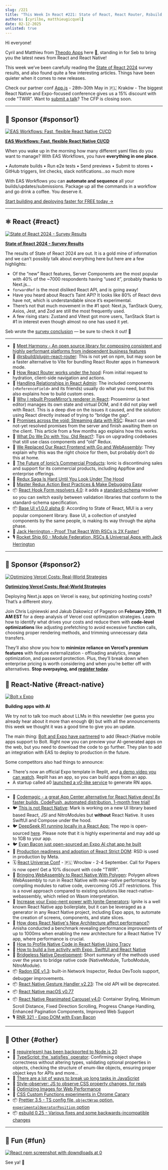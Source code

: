 ```yaml
---
slug: /221
title: "This Week In React #221: State of React, React Router, Rsbuild, ProseMirror, Redux, React Hook Form, Base UI, RSC, React Admin | AI & React Native, React Strict DOM, Polygen, Ignite, New Arch, Radon, Gesture Handler | TypeScript, Prettier, esbuild..."
authors: [cyrilbo, matthieugicquel]
date: 02-12-2025
unlisted: true
---
```


Hi everyone!

Cyril and Matthieu from [Theodo Apps](https://apps.theodo.com/en?utm_source=thisweekinreact) here 👋, standing in for Seb to bring you the latest news from React and React Native!

This week we’ve been carefully reading the [State of React 2024](https://2024.stateofreact.com) survey results, and also found quite a few interesting articles. Things have been quieter when it comes to new releases.

Check our partner conf [App.js](https://appjs.co?utm_source=thisweekinreact) - 28th-30th May in 🇵🇱 Kraków - The biggest React Native and Expo-focused conference gives us a 15% discount with code "TWIR". Want to [submit a talk](https://docs.google.com/forms/u/1/d/e/1FAIpQLSeKSqxwrTdJJavOFgK-UA25K-hJPmZ5wnZDY7UUo9ULDuckkA/viewform?usp=send_form)? The CFP is closing soon.

<!-- truncate -->


<Support />

---

## 💸 Sponsor {#sponsor1}

[![EAS Workflows: Fast, flexible React Native CI/CD](/emails/issues/221/eas-workflows.jpg)](https://expo.dev/eas/workflows?utm_source=twir+newsletter&utm_medium=email&utm_campaign=twir-workflows&utm_id=TWIR)

**[EAS Workflows: Fast, flexible React Native CI/CD](https://expo.dev/eas/workflows?utm_source=twir+newsletter&utm_medium=email&utm_campaign=twir-workflows&utm_id=TWIR)**

When you wake up in the morning how many different yaml files do you want to manage? With EAS Workflows, you have **everything in one place**.

• Automate builds
• Run e2e tests
• Send previews
• Submit to stores
• GitHub triggers, lint checks, slack notifications...so much more

With EAS Workflows you can **automate and sequence** all your builds/updates/submissions. Package up all the commands in a workflow and go drink a coffee. You deserve it.

[Start building and deploying faster for FREE today →](https://expo.dev/eas/workflows?utm_source=twir+newsletter&utm_medium=email&utm_campaign=twir-workflows&utm_id=TWIR)

---

## ⚛️ React {#react}

[![State of React 2024 - Survey Results](/emails/issues/221/state-of-react.png)](https://2024.stateofreact.com)

**[State of React 2024 - Survey Results](https://2024.stateofreact.com)**

The results of State of React 2024 are out. It is a gold mine of information and we can’t possibly talk about everything here but here are a few highlights:

- Of the “new” React features, Server Components are the most popular with 40% of the ~7000 respondents having “used it”, probably thanks to Next.js…
- `forwardRef` is the most disliked React API, and is going away!
- Have you heard about React’s Taint API? It looks like 80% of React devs have not, which is understandable since it’s experimental.
- There’s not that much movement in the \#1 spot: Next.js, TanStack Query, Axios, Jest, and Zod are still the most frequently used.
- A few rising stars: Zustand and Vitest got more users, TanStack Start is \#1 in interest even though almost no one has used it yet.

Seb wrote the [survey conclusion](https://2024.stateofreact.com/en-US/conclusion/) — be sure to check it out! 🙂

---

- 💸 [Meet Harmony - An open source library for composing consistent and highly performant platforms from independent business features](https://bit.dev/blog/meet-harmony-a-practical-solution-for-composability?utm_source=This-Week-In-React&utm_id=7&utm_medium=newsletter)
- 👀 [@rsbuild/plugin-react-router](https://github.com/rspack-contrib/rsbuild-plugin-react-router): This is not yet on npm, but may soon be a faster alternative to Vite for bundling React Router apps in framework mode.
- 📜 [How React Router works under the hood](https://tigerabrodi.blog/how-react-router-works-under-the-hood): From initial request to hydration, client-side navigation and actions.
- 📜 [Handling Relationships in React Admin](https://marmelab.com/blog/2025/02/06/handling-relationships-in-react-admin.html): The included components (`<ReferenceField>` and its friends) usually do what you need, but this also explains how to build custom ones.
- 📜 [Why I rebuilt ProseMirror’s renderer in React](https://smoores.dev/post/why_i_rebuilt_prosemirror_view/): Prosemirror (a text editor) manages its own state and virtual DOM, and it did not play well with React. This is a deep dive on the issues it caused, and the solution: using React directly instead of trying to “bridge the gap”.
- 📜 [Promises across the void: Streaming data with RSC](https://edspencer.net/2024/7/12/promises-across-the-void-react-server-components): React can send not-yet resolved promises from the server and finish awaiting them on the client. This article from a few months ago explains how this works.
- 📜 [What Do We Do with You, Old React?](https://www.manuelsanchezdev.com/blog/what-to-do-with-old-react-upgrading-to-modern-react): Tips on upgrading codebases that still use class components and “old” Redux.
- 📜 [We Replaced Our React Frontend with Go and WebAssembly](https://dagger.io/blog/replaced-react-with-go): They explain why this was the right choice for them, but probably don’t do this at home.
- 📜 [The Future of Ionic’s Commercial Products](https://ionic.io/blog/important-announcement-the-future-of-ionics-commercial-products): Ionic is discontinuing sales and support for its commercial products, including Appflow and enterprise offerings.
- 📜 [Redux Saga Is Hard Until You Look Under The Hood](https://www.reactsquad.io/blog/redux-saga-is-hard-until-you-look-under-the-hood)
- 📜 [Master Redux Action Best Practices & Make Debugging Easy](https://janhesters.com/blog/master-redux-action-best-practices-and-make-debugging-easy)
- 📦 [React Hook Form resolvers 4.0](https://github.com/react-hook-form/resolvers/releases/tag/v4.0.0): it adds a [standard-schema](https://github.com/standard-schema/standard-schema) resolver so you can switch easily between validation libraries that conform to the standard-schema specification.
- 📦 [Base UI v1.0.0 alpha 6](https://github.com/mui/base-ui/releases/tag/v1.0.0-alpha.6): According to State of React, MUI is a very popular component library. Base UI, a collection of unstyled components by the same people, is making its way through the alpha phase.
- 🎥 [Jack Herrington \- Proof That React With RSCs is 2X Faster\!](https://www.youtube.com/watch?v=AJvbnNFHx0A)
- 🎙️ [Rocket Ship 60 \- Module Federation, RSCs & Universal Apps with Jack Herrington](https://share.transistor.fm/s/144c4947)

<SubscribeFormEmbed placement="middle" />

---

## 💸 Sponsor {#sponsor2}

[![Optimizing Vercel Costs: Real-World Strategies](/emails/issues/221/pagepro.jpg)](https://pagepro.co/nextjs-hosting-cost-optimization?utm_source=newsletter&utm_medium=email&utm_campaign=this-week-in-react-expert-session&utm_id=this-week-in-react)

**[Optimizing Vercel Costs: Real-World Strategies](https://pagepro.co/nextjs-hosting-cost-optimization?utm_source=newsletter&utm_medium=email&utm_campaign=this-week-in-react-expert-session&utm_id=this-week-in-react)**

Deploying Next.js apps on Vercel is easy, but optimizing hosting costs? That’s a different story.

Join Chris Lojniewski and Jakub Dakowicz of Pagepro on **February 20th, 11 AM EST** for a deep analysis of Vercel cost optimization strategies. Learn how to identify what drives your costs and reduce them with **code-level optimizations** like adjusting prefetching to avoid excessive function calls, choosing proper rendering methods, and trimming unnecessary data transfers.

They’ll also show you how to **minimize reliance on Vercel’s premium features** with feature externalization - offloading analytics, image optimization, and password protection. Plus, they’ll break down when enterprise pricing is worth considering and when you’re better off with alternatives. **Stop overpaying, and [register today](https://pagepro.co/nextjs-hosting-cost-optimization?utm_source=newsletter&utm_medium=email&utm_campaign=this-week-in-react-expert-session&utm_id=this-week-in-react)**.

## 📱 React-Native {#react-native}

[![Bolt x Expo](/emails/issues/221/bolt-expo.jpg)](https://expo.dev/blog/bolt-expo-integration-announcement)

**Building apps with AI**

We try not to talk too much about LLMs in this newsletter (we guess you already hear about it more than enough 😅) but with all the announcements this week we thought it was a good time to give you an update.

The main thing: [Bolt and Expo have partnered](https://expo.dev/blog/bolt-expo-integration-announcement) to add (React-)Native mobile apps support to Bolt. Right now you can preview your AI-generated apps on the web, but you need to download the code to go further. They plan to add an integration with EAS to deploy to production in the future.

Some competitors also had things to announce:

- There's now an official Expo template in Replit, and [a demo video you can watch](https://www.youtube.com/watch?v=mTm_dCF53qk). Replit has an app, so you can build apps from an app.
- A startup called a0 [launched a v0-like service](https://a0.dev) to generate RN apps.

---

- 💸 [Codemagic - a great App Center alternative for React Native devs! 8x faster builds, CodePush, automated distribution. 1-month free trial!](https://codemagic.io/migration-from-app-center/?utm_source=newsletter&utm_medium=email&utm_campaign=app_center_this_week_react)
- 🐦 [This is not React Native](https://x.com/mrousavy/status/1889358737930068051): Mark is working on a new UI library based based React, JSI and NitroModules but **without** React Native. It uses SwiftUI and Compose under the hood.
- 🐦 [DeepSeek R1 running locally in a React App:](https://x.com/SzymonRybczak/status/1889412928694002004) The repo is open-sourced [here](https://github.com/callstackincubator/ai). Please note that it is highly experimental and may add up to 1GB to your app.
- 🐦 [Evan Bacon just open-sourced an Expo AI chat app he built](https://x.com/Baconbrix/status/1889060293973827935)
- 👀 [Production readiness and adoption of React Strict DOM](https://github.com/facebook/react-strict-dom/discussions/270): RSD is used in production by Meta.
- 🗓 [React Universe Conf](https://www.reactuniverseconf.com/?utm_campaign=RUC2025&utm_source=TWIRpartnership&utm_content=savethedate) \- 🇵🇱 Wrocław - 2-4 September. Call for Papers is now open! Get a 10% discount with code "TWIR".
- 📜 [Bringing WebAssembly to React Native With Polygen](https://www.callstack.com/blog/bringing-webassembly-to-react-native-with-polygen): Polygen allows WebAssembly to run in React Native with near-native performance by compiling modules to native code, overcoming iOS JIT restrictions. This is a novel approach compared to existing solutions like react-native-webassembly, which relied on Wasm interpretation.
- 📜 [Increase your Expo-nent power with Ignite Generators](https://expo.dev/blog/increase-your-expo-power-with-ignite-generators): Ignite is a well known React Native app boilerplate, but it can be leveraged as a generator in any React Native project, including Expo apps, to automate the creation of screens, components, and state slices.
- 📜 [How does React Native's New Architecture affect performance?](https://dev.to/anishamalde/how-does-react-natives-new-architecture-affect-performance-1dkf): Anisha conducted a benchmark revealing performance improvements of up to 1000ms when enabling the new architecture for a React Native TV app, where performance is crucial.
- 📜 [How to Profile Native Code in React Native Using Tracy](https://www.callstack.com/blog/how-to-profile-native-code-react-native-with-tracy)
- 📜 [How to build a live activity with Expo, SwiftUI and React Native](https://christopher.engineering/en/blog/live-activity-with-react-native/)
- 📜 [Bridgeless Native Development](https://www.callstack.com/blog/bridgeless-native-development): Short summary of the methods used over the years to bridge native code (NativeModule, TurboModule, NitroModule).
- 📦 [Radon IDE v1.3](https://github.com/software-mansion/radon-ide/releases/tag/v1.3.0): built-in Network Inspector, Redux DevTools support, debugger improvements.
- 📦 [React Native Gesture Handler v2.23](https://github.com/software-mansion/react-native-gesture-handler/releases/tag/2.23.0): The old API will be deprecated.
- 📦 [React Native macOS v0.77](https://github.com/microsoft/react-native-macos/releases/tag/react-native-macos%400.77.0)
- 📦 [React Native Reanimated Carousel v4.0](https://rn-carousel.dev/migration-v4): Container Styling, Minimum Scroll Distance, Fixed Direction Scrolling, Progress Change Handling, Enhanced Pagination Components, Improved Web Support
- 🎙️ [RNR 321 \- Expo DOM with Evan Bacon](https://www.reactnativeradio.com/episodes/rnr-321-expo-dom-with-evan-bacon)

---

## 🔀 Other {#other}

- 👀 [require(esm) has been backported to Node.js 20](https://github.com/nodejs/node/pull/56927)
- 📜 [TypeScript: the \`satisfies\` operator](https://2ality.com/2025/02/satisfies-operator.html): Confirming object shape correctness without altering types, validating optional properties in objects, checking the structure of enum-like objects, ensuring proper object keys for APIs and more…
- 📜 [There are a lot of ways to break up long tasks in JavaScript](https://macarthur.me/posts/long-tasks/)
- 📜 [Style-observer: JS to observe CSS property changes, for reals](https://lea.verou.me/blog/2025/style-observer/)
- 📜 [Optimizing Images for Web Performance](https://frontendmasters.com/blog/optimizing-images-for-web-performance/)
- 📜 [CSS Custom Functions experiments in Chrome Canary](https://www.bram.us/2025/02/09/css-custom-functions-teaser/)
- 📦 [Prettier 3.5 - TS config file, `objectWrap` option, `experimentalOperatorPosition` option](https://prettier.io/blog/2025/02/09/3.5.0)
- 📦 [esbuild 0.25 - Various fixes and some backwards-incompatible changes](https://github.com/evanw/esbuild/releases/tag/v0.25.0)

---

## 🤭 Fun {#fun}

[![React npm screenshot with downdloads at 0](/emails/issues/221/meme.jpg)](https://x.com/andrii_sherman/status/1887492134426558849)

See ya! 👋
